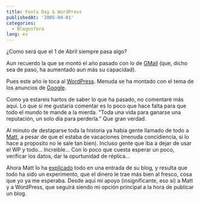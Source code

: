 ```yaml
---
title: Fools Day & WordPress
publishedAt: '2005-04-01'
categories:
  - Blogosfera
lang: es
---
```


¿Como será que el 1 de Abril siempre pasa algo?

Aun recuerdo la que se montó el año pasado con lo de [GMail](http://www.gmail.com) (que, dicho sea de paso, ha aumentado aun más su capacidad).

Pues este año le toca al [WordPress](http://www.wordpress.org). Menuda se ha montado con el tema de los anuncios de [Google](http://www.google.com).

Como ya estareis hartos de saber lo que ha pasado, no comentaré más aqui. Lo que si me gustaria comentar es lo poco que hace falta para que todo el mundo te mande a la mierda.
"Toda una vida para ganarse una reputación, un solo día para perderla." Que gran verdad.

Al minuto de destaparse toda la historia ya habia gente llamado de todo a [Matt](http://www.photomatt.com), a pesar de que el estaba de vacaciones (menuda concidiencia, si lo hace a proposito no le sale tan bien).
Incluso gente que iba a dejar de usar el WP y todo... Increible... 
Con lo poco que cuesta esperar un poco, verificar los datos, dar la opurtunidad de réplica... 

Ahora Matt lo ha [explicado](http://photomatt.net/2005/04/01/a-response/) todo en una entrada de su blog, y resulta que todo ha sido un experimento, que el dinero le trae más bien al fresco, cosa que yo ya me esperaba.
Desde aqui mi apoyo (insignificante, eso si) a Matt y a WordPress, que seguirá siendo mi opción principal a la hora de publicar un blog.
